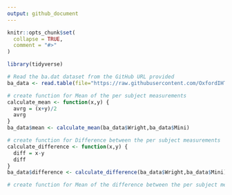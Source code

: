 ```yaml
---
output: github_document
---
```


```r
knitr::opts_chunk$set(
  collapse = TRUE,
  comment = "#>"
)

library(tidyverse)
```

```r
# Read the ba.dat dataset from the GitHub URL provided
ba_data <- read.table(file="https://raw.githubusercontent.com/OxfordIHTM/teaching_datasets/main/ba.dat", header=T, sep=" ")

# create function for Mean of the per subject measurements
calculate_mean <- function(x,y) {
  avrg = (x+y)/2
  avrg
}
ba_data$mean <- calculate_mean(ba_data$Wright,ba_data$Mini)

# create function for Difference between the per subject measurements
calculate_difference <- function(x,y) {
  diff = x-y
  diff
}
ba_data$difference <- calculate_difference(ba_data$Wright,ba_data$Mini)

# create function for Mean of the difference between the per subject measurements

```

